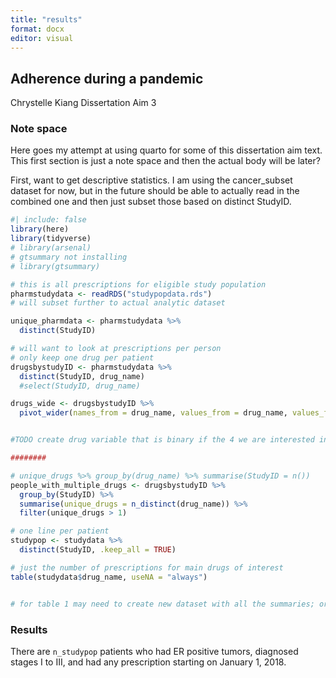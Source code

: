 ```yaml
---
title: "results"
format: docx
editor: visual
---
```


## Adherence during a pandemic

Chrystelle Kiang Dissertation Aim 3

### Note space

Here goes my attempt at using quarto for some of this dissertation aim text. This first section is just a note space and then the actual body will be later?

First, want to get descriptive statistics. I am using the cancer_subset dataset for now, but in the future should be able to actually read in the combined one and then just subset those based on distinct StudyID.

```r
#| include: false
library(here) 
library(tidyverse)
# library(arsenal)
# gtsummary not installing 
# library(gtsummary)

# this is all prescriptions for eligible study population
pharmstudydata <- readRDS("studypopdata.rds")
# will subset further to actual analytic dataset

unique_pharmdata <- pharmstudydata %>% 
  distinct(StudyID)

# will want to look at prescriptions per person
# only keep one drug per patient
drugsbystudyID <- pharmstudydata %>%
  distinct(StudyID, drug_name) 
  #select(StudyID, drug_name)

drugs_wide <- drugsbystudyID %>%
  pivot_wider(names_from = drug_name, values_from = drug_name, values_fn = length, values_fill = 0)# need to create studyID indicator or something


#TODO create drug variable that is binary if the 4 we are interested in and have these tables again. 

########

# unique_drugs %>% group_by(drug_name) %>% summarise(StudyID = n())
people_with_multiple_drugs <- drugsbystudyID %>% 
  group_by(StudyID) %>% 
  summarise(unique_drugs = n_distinct(drug_name)) %>%
  filter(unique_drugs > 1)

# one line per patient
studypop <- studydata %>%
  distinct(StudyID, .keep_all = TRUE)

# just the number of prescriptions for main drugs of interest
table(studydata$drug_name, useNA = "always")


# for table 1 may need to create new dataset with all the summaries; or just assign name for each?
```

### Results

There are `n_studypop` patients who had ER positive tumors, diagnosed stages I to III, and had any prescription starting on January 1, 2018.
